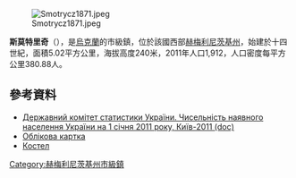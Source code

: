 {{no footnotes|time=2015-09-15T07:09:16+00:00}}
[[Image:Smotrycz1871.jpeg|right]]

{{coord|48|56|49|N|26|33|37|E|scale:30000|display=title}}

'''斯莫特里奇'''（{{lang-uk|Смотрич}}），是[[烏克蘭|烏克蘭]]的市級鎮，位於該國西部[[赫梅利尼茨基州|赫梅利尼茨基州]]，始建於十四世紀，面積5.02平方公里，海拔高度240米，2011年人口1,912，人口密度每平方公里380.88人。

==參考資料==
*[https://web.archive.org/web/20121010205321/http://stat6.stat.lviv.ua/PXWEB2007/ukr/publ/2011/chnas.zip Державний комітет статистики України. Чисельність наявного населення України на 1 січня 2011 року, Київ-2011 (doc)]
* [http://gska2.rada.gov.ua/pls/z7502/A005?rdat1=26.07.2008&rf7571=35804 Облікова картка]{{dead link|date=2018年3月 |bot=InternetArchiveBot |fix-attempted=yes }}
* [https://archive.is/20130705195331/www.pinakoteka.zascianek.pl/Orda/Images/Smotrycz.jpg Костел]

{{DEFAULTSORT:Смотрич}}
[[Category:赫梅利尼茨基州市級鎮|Category:赫梅利尼茨基州市級鎮]]


{{Khmelnytskyi-geo-stub}}